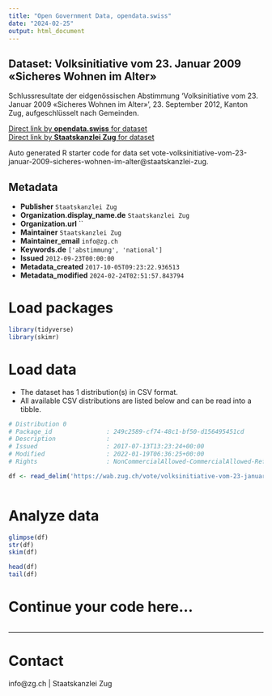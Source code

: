 ```yaml
---
title: "Open Government Data, opendata.swiss"
date: "2024-02-25"
output: html_document
---
```


## Dataset: Volksinitiative vom 23. Januar 2009 «Sicheres Wohnen im Alter»

Schlussresultate der eidgenössischen Abstimmung 'Volksinitiative vom 23. Januar 2009 «Sicheres Wohnen im Alter» ', 23. September 2012, Kanton Zug, aufgeschlüsselt nach Gemeinden.

[Direct link by **opendata.swiss** for dataset](https://opendata.swiss/de/dataset/volksinitiative-vom-23-januar-2009-sicheres-wohnen-im-alter)<br>
[Direct link by **Staatskanzlei Zug** for dataset](https://wab.zug.ch/vote/volksinitiative-vom-23-januar-2009-sicheres-wohnen-im-alter/data)

Auto generated R starter code for data set vote-volksinitiative-vom-23-januar-2009-sicheres-wohnen-im-alter@staatskanzlei-zug.

## Metadata

- **Publisher** `Staatskanzlei Zug`
- **Organization.display_name.de** `Staatskanzlei Zug`
- **Organization.url** ``
- **Maintainer** `Staatskanzlei Zug`
- **Maintainer_email** `info@zg.ch`
- **Keywords.de** `['abstimmung', 'national']`
- **Issued** `2012-09-23T00:00:00`
- **Metadata_created** `2017-10-05T09:23:22.936513`
- **Metadata_modified** `2024-02-24T02:51:57.843794`


# Load packages

```r

library(tidyverse)
library(skimr)

```

# Load data

-   The dataset has 1 distribution(s) in CSV format.
-   All available CSV distributions are listed below and can be read into a tibble.

```r

# Distribution 0
# Package_id               : 249c2589-cf74-48c1-bf50-d156495451cd
# Description              : 
# Issued                   : 2017-07-13T13:23:24+00:00
# Modified                 : 2022-01-19T06:36:25+00:00
# Rights                   : NonCommercialAllowed-CommercialAllowed-ReferenceRequired

df <- read_delim('https://wab.zug.ch/vote/volksinitiative-vom-23-januar-2009-sicheres-wohnen-im-alter/data-csv')



```

# Analyze data

```r

glimpse(df)
str(df)
skim(df)

head(df)
tail(df)

```

# Continue your code here...

```r

```

------------------------------------------------------------------------

# Contact

info@zg.ch | Staatskanzlei Zug
